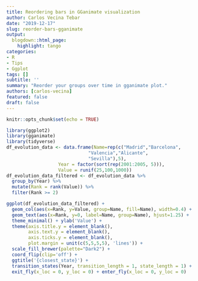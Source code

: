 ```yaml
---
title: Reordering bars in GGanimate visualization
author: Carlos Vecina Tebar
date: "2019-12-17"
slug: reorder-bars-gganimate
output:
  blogdown::html_page:
    highlight: tango
categories:
- R
- Tips
- Ggplot
tags: []
subtitle: ''
summary: "Reorder your groups over time in gganimate plot."
authors: [carlos-vecina]
featured: false
draft: false
---
```


```r
knitr::opts_chunk$set(echo = TRUE)
```

```r
library(ggplot2)
library(gganimate)
library(tidyverse)
df_evolution_data <- data.frame(Name=rep(c("Madrid","Barcelona",
                              "Valencia","Alicante",
                              "Sevilla"),5),
                   Year = factor(sort(rep(2001:2005, 5))),
                   Value = runif(25,100,1000))
df_evolution_data_filtered <- df_evolution_data %>%
  group_by(Year) %>%
  mutate(Rank = rank(Value)) %>% 
  filter(Rank >= 2)
```

```r
ggplot(df_evolution_data_filtered) +
  geom_col(aes(x=Rank, y=Value, group=Name, fill=Name), width=0.4) +
  geom_text(aes(x=Rank, y=0, label=Name, group=Name), hjust=1.25) +
  theme_minimal() + ylab('Value') +
  theme(axis.title.y = element_blank(),
        axis.text.y = element_blank(),
        axis.ticks.y = element_blank(),
        plot.margin = unit(c(5,5,5,5), 'lines')) +
  scale_fill_brewer(palette="Dark2") +
  coord_flip(clip='off') + 
  ggtitle('{closest_state}') + 
  transition_states(Year, transition_length = 1, state_length = 1) +
  exit_fly(x_loc = 0, y_loc = 0) + enter_fly(x_loc = 0, y_loc = 0)
```

